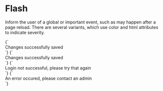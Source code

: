 
<Meta title="Atoms/Flash" />

# Flash

Inform the user of a global or important event, such as may happen after a page reload. There are several variants, which use color and html attributes to indicate severity.

<Canvas isColumn>
  <Story name="Flash (brand-1)">
    {`
      <div class="u-padding-l-y a-flash--brand-1" aria-live="polite">
        <div class="a-content">
          Changes successfully saved
        </div>
      </div>
    `}
  </Story>
  <Story name="Flash (positive)">
    {`
      <div class="u-padding-l-y a-flash--positive" aria-live="polite">
        <div class="a-content">
          Changes successfully saved
        </div>
      </div>
    `}
  </Story>
  <Story name="Flash (warning)">
    {`
      <div class="u-padding-l-y a-flash--warning" aria-live="polite">
        <div class="a-content">
          Login not successful, please try that again
        </div>
      </div>
    `}
  </Story>
  <Story name="Flash (danger)">
    {`
      <div class="u-padding-l-y a-flash--danger" role="alert">
        <div class="a-content">
          An error occured, please contact an admin
        </div>
      </div>
    `}
  </Story>
</Canvas>
